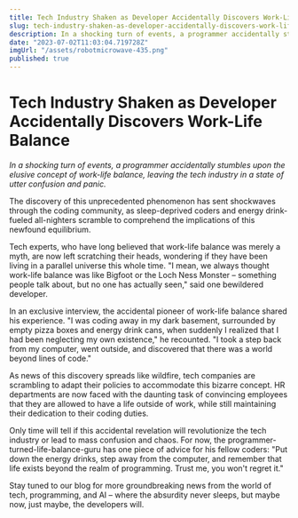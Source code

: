```yaml
---
title: Tech Industry Shaken as Developer Accidentally Discovers Work-Life Balance
slug: tech-industry-shaken-as-developer-accidentally-discovers-work-life-balance
description: In a shocking turn of events, a programmer accidentally stumbles upon the elusive concept of work-life balance, leaving the tech industry in a state of utter confusion and panic. Experts fear that this newfound equilibrium may disrupt the delicate ecosystem of sleep-deprived coders and energy drink-fueled all-nighters.
date: "2023-07-02T11:03:04.719728Z"
imgUrl: "/assets/robotmicrowave-435.png"
published: true
---
```

# Tech Industry Shaken as Developer Accidentally Discovers Work-Life Balance

*In a shocking turn of events, a programmer accidentally stumbles upon the elusive concept of work-life balance, leaving the tech industry in a state of utter confusion and panic.* 

The discovery of this unprecedented phenomenon has sent shockwaves through the coding community, as sleep-deprived coders and energy drink-fueled all-nighters scramble to comprehend the implications of this newfound equilibrium.

Tech experts, who have long believed that work-life balance was merely a myth, are now left scratching their heads, wondering if they have been living in a parallel universe this whole time. "I mean, we always thought work-life balance was like Bigfoot or the Loch Ness Monster – something people talk about, but no one has actually seen," said one bewildered developer.

In an exclusive interview, the accidental pioneer of work-life balance shared his experience. "I was coding away in my dark basement, surrounded by empty pizza boxes and energy drink cans, when suddenly I realized that I had been neglecting my own existence," he recounted. "I took a step back from my computer, went outside, and discovered that there was a world beyond lines of code."

As news of this discovery spreads like wildfire, tech companies are scrambling to adapt their policies to accommodate this bizarre concept. HR departments are now faced with the daunting task of convincing employees that they are allowed to have a life outside of work, while still maintaining their dedication to their coding duties.

Only time will tell if this accidental revelation will revolutionize the tech industry or lead to mass confusion and chaos. For now, the programmer-turned-life-balance-guru has one piece of advice for his fellow coders: "Put down the energy drinks, step away from the computer, and remember that life exists beyond the realm of programming. Trust me, you won't regret it."

Stay tuned to our blog for more groundbreaking news from the world of tech, programming, and AI – where the absurdity never sleeps, but maybe now, just maybe, the developers will.
